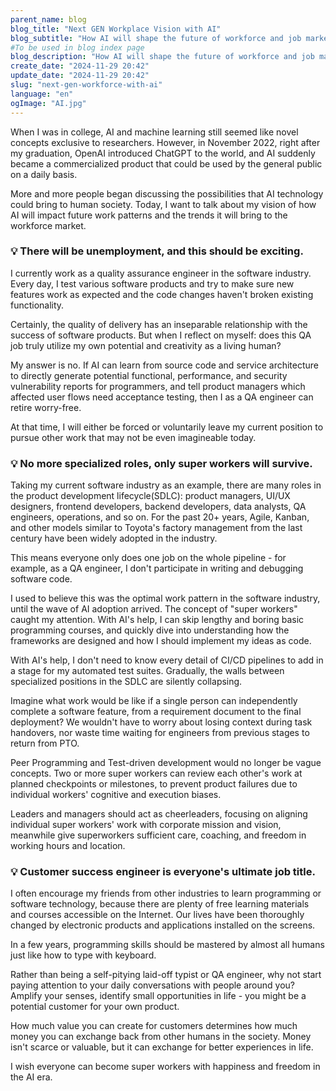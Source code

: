 ```yaml
---
parent_name: blog
blog_title: "Next GEN Workplace Vision with AI"
blog_subtitle: "How AI will shape the future of workforce and job market?"
#To be used in blog index page
blog_description: "How AI will shape the future of workforce and job market? How can we prepare for this change?"
create_date: "2024-11-29 20:42"
update_date: "2024-11-29 20:42"
slug: "next-gen-workforce-with-ai"
language: "en"
ogImage: "AI.jpg"
---
```


<p className="pt-1">
When I was in college, AI and machine learning still seemed like novel concepts exclusive to researchers. However, in November 2022, right after my graduation, OpenAI introduced ChatGPT to the world, and AI suddenly became a commercialized product that could be used by the general public on a daily basis. 
</p>

<p className="pt-1">
More and more people began discussing the possibilities that AI technology could bring to human society. Today, I want to talk about my vision of how AI will impact future work patterns and the trends it will bring to the workforce market.
</p>

<h3>
💡 There will be unemployment, and this should be exciting.
</h3>

<p className="pt-1">
I currently work as a quality assurance engineer in the software industry. Every day, I test various software products and try to make sure new features work as expected and the code changes haven't broken existing functionality. 
</p>

<p className="pt-1">
Certainly, the quality of delivery has an inseparable relationship with the success of software products. But when I reflect on myself: does this QA job truly utilize my own potential and creativity as a living human?
</p>

<p className="pt-1">
My answer is no. If AI can learn from source code and service architecture to directly generate potential functional, performance, and security vulnerability reports for programmers, and tell product managers which affected user flows need acceptance testing, then I as a QA engineer can retire worry-free. 
</p>

<p className="pt-1">
At that time, I will either be forced or voluntarily leave my current position to pursue other work that may not be even imagineable today.
</p>

<h3>
💡 No more specialized roles, only super workers will survive.
</h3>

<p className="pt-1">
Taking my current software industry as an example, there are many roles in the product development lifecycle(SDLC): product managers, UI/UX designers, frontend developers, backend developers, data analysts, QA engineers, operations, and so on. For the past 20+ years, Agile, Kanban, and other models similar to Toyota's factory management from the last century have been widely adopted in the industry. 
</p>

<p className="pt-1">
This means everyone only does one job on the whole pipeline - for example, as a QA engineer, I don't participate in writing and debugging software code.
</p>

<p className="pt-1">
I used to believe this was the optimal work pattern in the software industry, until the wave of AI adoption arrived. The concept of "super workers" caught my attention. With AI's help, I can skip lengthy and boring basic programming courses, and quickly dive into understanding how the frameworks are designed and how I should implement my ideas as code. 
</p>

<p className="pt-1">
With AI's help, I don't need to know every detail of CI/CD pipelines to add in a stage for my automated test suites. Gradually, the walls between specialized positions in the SDLC are silently collapsing.
</p>

<p className="pt-1">
Imagine what work would be like if a single person can independently complete a software feature, from a requirement document to the final deployment? We wouldn't have to worry about losing context during task handovers, nor waste time waiting for engineers from previous stages to return from PTO. 
</p>

<p className="pt-1">
Peer Programming and Test-driven development would no longer be vague concepts. Two or more super workers can review each other's work at planned checkpoints or milestones, to prevent product failures due to individual workers' cognitive and execution biases. 
</p>

<p className="pt-1">
Leaders and managers should act as cheerleaders, focusing on aligning individual super workers' work with corporate mission and vision, meanwhile give superworkers sufficient care, coaching, and freedom in working hours and location.
</p>

<h3>
💡 Customer success engineer is everyone's ultimate job title.
</h3>

<p className="pt-1">
I often encourage my friends from other industries to learn programming or software technology, because there are plenty of free learning materials and courses accessible on the Internet. Our lives have been thoroughly changed by electronic products and applications installed on the screens. 
</p>

<p className="pt-1">
In a few years, programming skills should be mastered by almost all humans just like how to type with keyboard. 
</p>

<p className="pt-1">
Rather than being a self-pitying laid-off typist or QA engineer, why not start paying attention to your daily conversations with people around you? Amplify your senses, identify small opportunities in life - you might be a potential customer for your own product. 
</p>

<p className="pt-1">
How much value you can create for customers determines how much money you can exchange back from other humans in the society. Money isn't scarce or valuable, but it can exchange for better experiences in life.
</p>

<p className="pt-1">
I wish everyone can become super workers with happiness and freedom in the AI era.
</p>